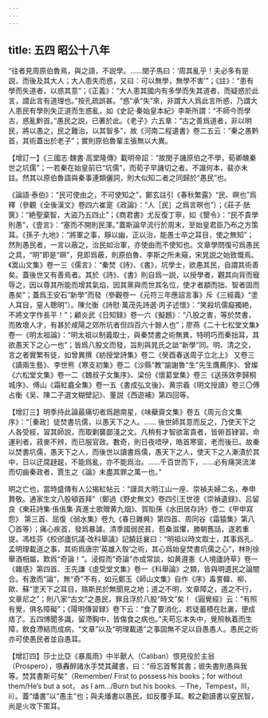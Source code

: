 ```yaml
---
---
---
```

title: 五四 昭公十八年
---




“往者見周原伯魯焉，與之語，不説學。……閔子馬曰：‘周其亂乎！夫必多有是説，而後及其大人；大人患失而惑，又曰：可以無學，無學不害’”；《註》：“患有學而失道者，以惑其意”；《正義》：“大人患其國内有多學而失其道者，而疑惑於此言，謂此言有道理也。”按孔疏誤甚。“惑”承“失”來，非謂大人爲此言所惑，乃謂大人患民有學則失正道而生惑亂，如《史記·秦始皇本紀》李斯所謂：“不師今而學古，惑亂黔首。”愚民之説，已著於此。《老子》六五章：“古之善爲道者，非以明民，將以愚之，民之難治，以其智多”，故《河南二程遺書》卷二五云：“秦之愚黔首，其術蓋出於老子”；實則原伯魯輩主張無以大異。

【增訂一】《三國志·魏書·高堂隆傳》載明帝詔：“故閔子譏原伯之不學，荀卿醜秦世之坑儒”；一若秦在始皇前已“坑儒”，而荀子早譏切之者。不識何本，裴亦未註。然其以原伯魯語與秦事連類儷詞，則大似知二者之同歸於“愚民”也。

《論語·泰伯》：“民可使由之，不可使知之”，鄭玄註引《春秋繁露》“民、暝也”爲釋（參觀《全後漢文》卷四六崔寔《政論》：“人［民］之爲言暝也”）；《莊子·胠篋》：“絶聖棄智，大盜乃五四止”；《商君書》尤反復丁寧，如《墾令》：“民不貴學則愚”，《壹言》：“塞而不開則民渾。”蓋斯論早流行於周末，至始皇君臣乃布之方策耳。《孫子·九地》：“將軍之事，靜以幽，正以治，能愚士卒之耳目，使之無知”；然則愚民者，一言以蔽之，治民如治軍，亦使由而不使知也。文章學問復可爲愚民之具，“明”即是“暝”，見即爲蔽，則原伯魯、李斯之所未窺，宋晁説之始致慨焉。《嵩山文集》卷一三《儒言》：“秦焚《詩》、《書》，坑學士，欲愚其民，自謂其術善矣。蓋後世又有善焉者。其於《詩》、《書》則自爲一説，以授學者，觀其向背而寵辱之，因以尊其所能而增其氣焰，因其黨與而世其名位，使才者顓而拙、智者固而愚矣”；蓋爲王安石“新學”而發（參觀卷一《元符三年應詔言事》斥《三經義》“塗人耳目，窒人聰明”）。陳允衡《詩慰·萬茂先詩選·丙子述懷》：“笑殺坑儒癡獨絶，不將文字作長平！”；顧炎武《日知録》卷一六《擬題》：“八股之害，等於焚書，而敗壞人才，有甚於咸陽之郊所坑者但四百六十餘人也”；廖燕《二十七松堂文集》卷一《明太祖論》：“明太祖以制義取士，與秦焚書之術無異，特明巧而秦拙耳，其欲愚天下之心一也”；皆爲八股文而發，旨則與晁氏之詆“新學”同。明、清之交，言之者實繁有徒，如曾異撰《紡授堂詩集》卷二《癸酉春送周子立北上》 又卷三《讀兩生藝》、李世熊《寒支初集》卷二《沙縣“教”諭謝魯“生”先生膺薦序》、曾燦《六松堂文集》卷一二《魏叔子文集序》、梁份《懷葛堂集》卷三《送孫效李歸桐城序》、傅山《霜紅龕全集》卷一五《書成弘文後》、黄宗羲《明文授讀》卷三〇傅占衡《吴、陳二子選文糊壁記》、董説《西遊補》第四回等。

【增訂三】明季持此論最痛切者爲趙南星，《味蘗齋文集》卷五《周元合文集序》：“［秦政］徒焚書坑儒，以愚天下之人。…… 後世師其意而反之，乃使天下之人各受經，習其師説，而取剿襲鄙淺之文。凡稍有才智欲富貴者，皆俯首肄習。命運利者，菽麥不辨，而已服官政。數奇，則日夜唔吚，皓首寒窗，老而後已。故秦以焚書坑儒，愚天下之人，而後世以讀書爲儒，愚天下之人，使天下之人漸漬於其中，日以迂腐趢趗，不能爲亂，亦不能爲治。……千百世而下，……必有痛哭流涕而切齒秦政者，賈生之《論》未盡其罪之萬一也。”

明之亡也，當時盛傳有人公揭紅帖云：“謹具大明江山一座、崇禎夫婦二名，奉申贄敬。通家生文八股頓首拜”（鄭過《野史無文》卷四引王世德《崇禎遺録》、吕留良《東莊詩集·倀倀集·真進士歌贈黄九烟》、賀貽孫《水田居存詩》卷二《甲申寫怨》 第三首、屈復《弱水集》卷九《春日雜興》第四首、周同谷《霜猿集》第八〇首等）；痛心疾首，發爲暴謔。清季國弱民貧，苞桑滋懼，勝朝舊話，遂若重提。馮桂芬《校邠廬抗議·改科舉議》記饒廷襄曰：“明祖以時文取士，其事爲孔、孟明理載道之事，其術爲唐宗‘英雄入彀’之術，其心爲始皇焚書坑儒之心”，林則徐舉酒相屬，歎爲“奇論！”。浸假而“奇論”亦成常談，如黄遵憲《人境廬詩草》卷一《雜感》第四首、王先謙《虛受堂文集》卷一《科舉論》之類，皆與明遺民之論闇合。有激而“論”，無“奇”不有，如元鄭玉《師山文集》自作《序》毒詈韓、柳、歐、蘇“塗天下之耳目，臵斯民於無聞見之地；道之不明，文章障之，道之不行，文章尼之”；則八家“古文”之愚民，罪且浮於八股“時文”矣！《圓覺經》云：“有照有覺，俱名障礙”；《陽明傳習録》卷下云：“食了要消化，若徒蓄積在肚裏，便成痞了。五四博聞多識，留滯胸中，皆傷食之病也。”夫苟忘本失中，覺照執着而生障，飲食滯結而成病，“文章”以及“明理載道”之事固無不足以自愚愚人。愚民之術亦可使愚民者並自愚耳。

【增訂四】莎士比亞《暴風雨》中半獸人（Caliban）恨見役於主翁（Prospero），嗾轟醉諸水手焚其藏書，曰：“毋忘首奪其書；彼失書則愚與我等。焚其書斯可矣”（Remember/ First to possess his books；for without them/He’s but a sot， as I am.../Burn but his books. －The，Tempest，III，ii）。蓋“燔書”以“愚主”也；與夫燔書以愚民，如反覆手耳。較之勸讀書以窒民智，尚是火攻下策耳。